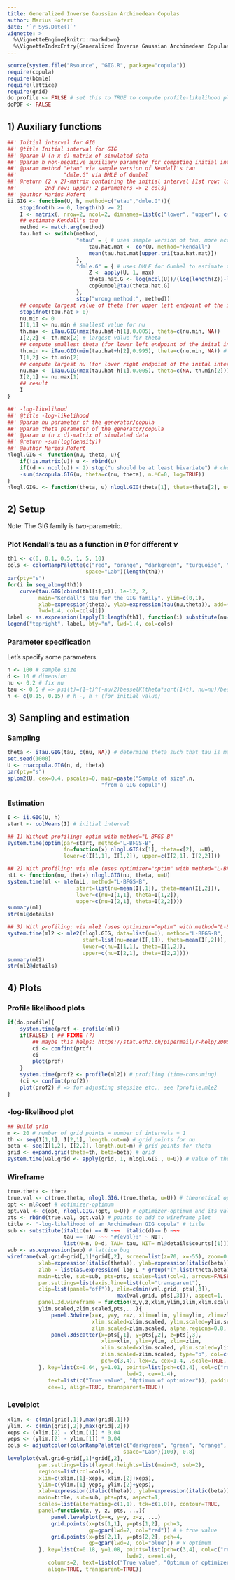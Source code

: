 ```yaml
---
title: Generalized Inverse Gaussian Archimedean Copulas
author: Marius Hofert
date: '`r Sys.Date()`'
vignette: >
  %\VignetteEngine{knitr::rmarkdown}
  %\VignetteIndexEntry{Generalized Inverse Gaussian Archimedean Copulas}
---
```

```r
source(system.file("Rsource", "GIG.R", package="copula"))
require(copula)
require(bbmle)
require(lattice)
require(grid)
do.profile <- FALSE # set this to TRUE to compute profile-likelihood plots (time-consuming)
doPDF <- FALSE
```

## 1) Auxiliary functions

```r
##' Initial interval for GIG
##' @title Initial interval for GIG
##' @param U (n x d)-matrix of simulated data
##' @param h non-negative auxiliary parameter for computing initial intervals
##' @param method "etau" via sample version of Kendall's tau
##'               "dmle.G" via DMLE of Gumbel
##' @return (2 x 2)-matrix containing the initial interval [1st row: lower,
##'         2nd row: upper; 2 parameters => 2 cols]
##' @author Marius Hofert
ii.GIG <- function(U, h, method=c("etau","dmle.G")){
    stopifnot(h >= 0, length(h) >= 2)
    I <- matrix(, nrow=2, ncol=2, dimnames=list(c("lower", "upper"), c("nu", "theta")))
    ## estimate Kendall's tau
    method <- match.arg(method)
    tau.hat <- switch(method,
                      "etau" = { # uses sample version of tau, more accurate but slower
                          tau.hat.mat <- cor(U, method="kendall")
                          mean(tau.hat.mat[upper.tri(tau.hat.mat)])
                      },
                      "dmle.G" = { # uses DMLE for Gumbel to estimate tau
                          Z <- apply(U, 1, max)
                          theta.hat.G <- log(ncol(U))/(log(length(Z))-log(sum(-log(Z))))
                          copGumbel@tau(theta.hat.G)
                      },
                      stop("wrong method:", method))
    ## compute largest value of theta (for upper left endpoint of the inital interval)
    stopifnot(tau.hat > 0)
    nu.min <- 0
    I[1,1] <- nu.min # smallest value for nu
    th.max <- iTau.GIG(max(tau.hat-h[1],0.005), theta=c(nu.min, NA))
    I[2,2] <- th.max[2] # largest value for theta
    ## compute smallest theta (for lower left endpoint of the inital interval)
    th.min <- iTau.GIG(min(tau.hat+h[2],0.995), theta=c(nu.min, NA)) # largest attainable tau with 1e-30 is one.m.eps=0.9602
    I[1,2] <- th.min[2]
    ## compute largest nu (for lower right endpoint of the inital interval)
    nu.max <- iTau.GIG(max(tau.hat-h[1],0.005), theta=c(NA, th.min[2]))
    I[2,1] <- nu.max[1]
    ## result
    I
}
```

```r
##' -log-likelihood
##' @title -log-likelihood
##' @param nu parameter of the generator/copula
##' @param theta parameter of the generator/copula
##' @param u (n x d)-matrix of simulated data
##' @return -sum(log(density))
##' @author Marius Hofert
nlogl.GIG <- function(nu, theta, u){
    if(!is.matrix(u)) u <- rbind(u)
    if((d <- ncol(u)) < 2) stop("u should be at least bivariate") # check that d >= 2
    -sum(dacopula.GIG(u, theta=c(nu, theta), n.MC=0, log=TRUE))
}
nlogl.GIG. <- function(theta, u) nlogl.GIG(theta[1], theta=theta[2], u=u) # vectorized version
```

## 2) Setup

Note: The GIG family is *two*-parametric.

### Plot Kendall's tau as a function in $\theta$ for different $\nu$

```r
th1 <- c(0, 0.1, 0.5, 1, 5, 10)
cols <- colorRampPalette(c("red", "orange", "darkgreen", "turquoise", "blue"),
                         space="Lab")(length(th1))
par(pty="s")
for(i in seq_along(th1))
    curve(tau.GIG(cbind(th1[i],x)), 1e-12, 2,
          main="Kendall's tau for the GIG family", ylim=c(0,1),
          xlab=expression(theta), ylab=expression(tau(nu,theta)), add=(i>1),
          lwd=1.4, col=cols[i])
label <- as.expression(lapply(1:length(th1), function(i) substitute(nu==nu., list(nu.=th1[i]))))
legend("topright", label, bty="n", lwd=1.4, col=cols)
```

### Parameter specification

Let's specify some parameters.
```r
n <- 100 # sample size
d <- 10 # dimension
nu <- 0.2 # fix nu
tau <- 0.5 # => psi(t)=(1+t)^(-nu/2)besselK(theta*sqrt(1+t), nu=nu)/besselK(theta, nu=nu) with (nu, theta)=(0.2, 0.0838)
h <- c(0.15, 0.15) # h_-, h_+ (for initial value)
```

## 3) Sampling and estimation

### Sampling

```r
theta <- iTau.GIG(tau, c(nu, NA)) # determine theta such that tau is matched (for given nu)
set.seed(1000)
U <- rnacopula.GIG(n, d, theta)
par(pty="s")
splom2(U, cex=0.4, pscales=0, main=paste("Sample of size",n,
                              "from a GIG copula"))
```

### Estimation

```r
I <- ii.GIG(U, h)
start <- colMeans(I) # initial interval

## 1) Without profiling: optim with method="L-BFGS-B"
system.time(optim(par=start, method="L-BFGS-B",
                  fn=function(x) nlogl.GIG(x[1], theta=x[2], u=U),
                  lower=c(I[1,1], I[1,2]), upper=c(I[2,1], I[2,2])))

## 2) With profiling: via mle (uses optimizer="optim" with method="L-BFGS-B")
nLL <- function(nu, theta) nlogl.GIG(nu, theta, u=U)
system.time(ml <- mle(nLL, method="L-BFGS-B",
                      start=list(nu=mean(I[,1]), theta=mean(I[,2])),
                      lower=c(nu=I[1,1], theta=I[1,2]),
                      upper=c(nu=I[2,1], theta=I[2,2])))
summary(ml)
str(ml@details)

## 3) With profiling: via mle2 (uses optimizer="optim" with method="L-BFGS-B")
system.time(ml2 <- mle2(nlogl.GIG, data=list(u=U), method="L-BFGS-B",
                        start=list(nu=mean(I[,1]), theta=mean(I[,2])),
                        lower=c(nu=I[1,1], theta=I[1,2]),
                        upper=c(nu=I[2,1], theta=I[2,2])))
summary(ml2)
str(ml2@details)
```

## 4) Plots

### Profile likelihood plots

```r
if(do.profile){
    system.time(prof <- profile(ml))
    if(FALSE) { ## FIXME (?)
        ## maybe this helps: https://stat.ethz.ch/pipermail/r-help/2005-July/076003.html
        ci <- confint(prof)
        ci
        plot(prof)
    }
    system.time(prof2 <- profile(ml2)) # profiling (time-consuming)
    (ci <- confint(prof2))
    plot(prof2) # => for adjusting stepsize etc., see ?profile.mle2
}
```

### -log-likelihood plot

```r
## Build grid
m <- 20 # number of grid points = number of intervals + 1
th <- seq(I[1,1], I[2,1], length.out=m) # grid points for nu
beta <- seq(I[1,2], I[2,2], length.out=m) # grid points for theta
grid <- expand.grid(theta=th, beta=beta) # grid
system.time(val.grid <- apply(grid, 1, nlogl.GIG., u=U)) # value of the -log-likelihood on the grid
```

### Wireframe

```r
true.theta <- theta
true.val <- c(true.theta, nlogl.GIG.(true.theta, u=U)) # theoretical optimum
opt <- ml@coef # optimizer-optimum
opt.val <- c(opt, nlogl.GIG.(opt, u=U)) # optimizer-optimum and its value
pts <- rbind(true.val, opt.val) # points to add to wireframe plot
title <- "-log-likelihood of an Archimedean GIG copula" # title
sub <- substitute(italic(n) == N ~~~  italic(d)== D ~~~
                  tau == TAU ~~~ "#{eval}:" ~ NIT,
                  list(N=n, D=d, TAU= tau, NIT= ml@details$counts[[1]]))
sub <- as.expression(sub) # lattice bug
wireframe(val.grid~grid[,1]*grid[,2], screen=list(z=70, x=-55), zoom=0.95,
          xlab=expression(italic(theta)), ylab=expression(italic(beta)),
          zlab = list(as.expression(-log~L * group("(",list(theta,beta),")")), rot=90),
          main=title, sub=sub, pts=pts, scales=list(col=1, arrows=FALSE),
          par.settings=list(axis.line=list(col="transparent"),
          clip=list(panel="off")), zlim=c(min(val.grid, pts[,3]),
                                   max(val.grid, pts[,3])), aspect=1,
          panel.3d.wireframe = function(x,y,z,xlim,ylim,zlim,xlim.scaled,
          ylim.scaled,zlim.scaled,pts,...){
              panel.3dwire(x=x, y=y, z=z, xlim=xlim, ylim=ylim, zlim=zlim,
                           xlim.scaled=xlim.scaled, ylim.scaled=ylim.scaled,
                           zlim.scaled=zlim.scaled, alpha.regions=0.8, ...)
              panel.3dscatter(x=pts[,1], y=pts[,2], z=pts[,3],
                              xlim=xlim, ylim=ylim, zlim=zlim,
                              xlim.scaled=xlim.scaled, ylim.scaled=ylim.scaled,
                              zlim.scaled=zlim.scaled, type="p", col=c("red","blue"),
                              pch=c(3,4), lex=2, cex=1.4, .scale=TRUE, ...)
          }, key=list(x=0.64, y=1.01, points=list(pch=c(3,4), col=c("red","blue"),
                                      lwd=2, cex=1.4),
             text=list(c("True value", "Optimum of optimizer")), padding.text=3,
             cex=1, align=TRUE, transparent=TRUE))
```

### Levelplot

```r
xlim. <- c(min(grid[,1]),max(grid[,1]))
ylim. <- c(min(grid[,2]),max(grid[,2]))
xeps <- (xlim.[2] - xlim.[1]) * 0.04
yeps <- (ylim.[2] - ylim.[1]) * 0.04
cols <- adjustcolor(colorRampPalette(c("darkgreen", "green", "orange", "yellow"),
                                     space="Lab")(100), 0.8)
levelplot(val.grid~grid[,1]*grid[,2],
          par.settings=list(layout.heights=list(main=3, sub=2),
          regions=list(col=cols)),
          xlim=c(xlim.[1]-xeps, xlim.[2]+xeps),
          ylim=c(ylim.[1]-yeps, ylim.[2]+yeps),
          xlab=expression(italic(theta)), ylab=expression(italic(beta)),
          main=title, sub=sub, pts=pts, aspect=1,
          scales=list(alternating=c(1,1), tck=c(1,0)), contour=TRUE,
          panel=function(x, y, z, pts, ...){
              panel.levelplot(x=x, y=y, z=z, ...)
              grid.points(x=pts[1,1], y=pts[1,2], pch=3,
                          gp=gpar(lwd=2, col="red")) # + true value
              grid.points(x=pts[2,1], y=pts[2,2], pch=4,
                          gp=gpar(lwd=2, col="blue")) # x optimum
          }, key=list(x=0.18, y=1.08, points=list(pch=c(3,4), col=c("red","blue"),
                                      lwd=2, cex=1.4),
             columns=2, text=list(c("True value", "Optimum of optimizer")),
             align=TRUE, transparent=TRUE))
```